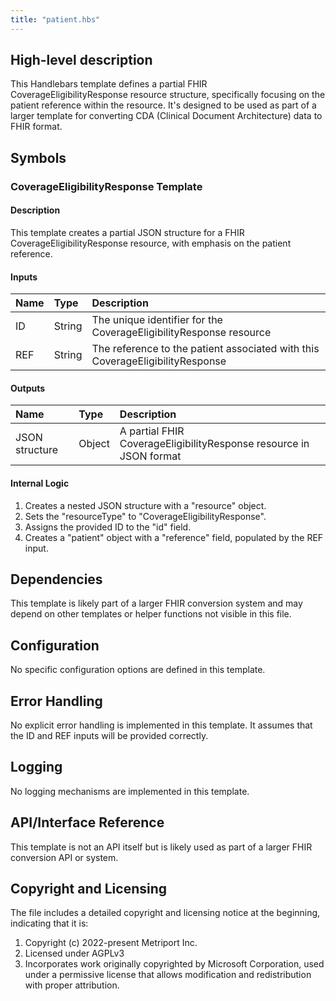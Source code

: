 ```yaml
---
title: "patient.hbs"
---
```


## High-level description
This Handlebars template defines a partial FHIR CoverageEligibilityResponse resource structure, specifically focusing on the patient reference within the resource. It's designed to be used as part of a larger template for converting CDA (Clinical Document Architecture) data to FHIR format.

## Symbols

### CoverageEligibilityResponse Template
#### Description
This template creates a partial JSON structure for a FHIR CoverageEligibilityResponse resource, with emphasis on the patient reference.

#### Inputs
| Name | Type | Description |
|:-----|:-----|:------------|
| ID | String | The unique identifier for the CoverageEligibilityResponse resource |
| REF | String | The reference to the patient associated with this CoverageEligibilityResponse |

#### Outputs
| Name | Type | Description |
|:-----|:-----|:------------|
| JSON structure | Object | A partial FHIR CoverageEligibilityResponse resource in JSON format |

#### Internal Logic
1. Creates a nested JSON structure with a "resource" object.
2. Sets the "resourceType" to "CoverageEligibilityResponse".
3. Assigns the provided ID to the "id" field.
4. Creates a "patient" object with a "reference" field, populated by the REF input.

## Dependencies
This template is likely part of a larger FHIR conversion system and may depend on other templates or helper functions not visible in this file.

## Configuration
No specific configuration options are defined in this template.

## Error Handling
No explicit error handling is implemented in this template. It assumes that the ID and REF inputs will be provided correctly.

## Logging
No logging mechanisms are implemented in this template.

## API/Interface Reference
This template is not an API itself but is likely used as part of a larger FHIR conversion API or system.

## Copyright and Licensing
The file includes a detailed copyright and licensing notice at the beginning, indicating that it is:
1. Copyright (c) 2022-present Metriport Inc.
2. Licensed under AGPLv3
3. Incorporates work originally copyrighted by Microsoft Corporation, used under a permissive license that allows modification and redistribution with proper attribution.